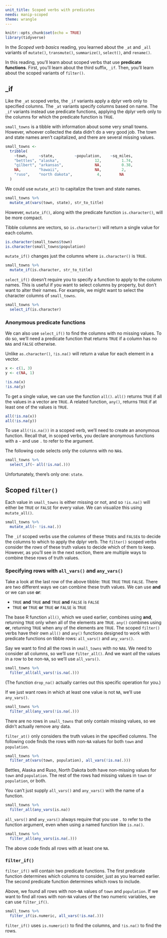```yaml
---
unit_title: Scoped verbs with predicates
needs: manip-scoped
theme: wrangle
---
```


```r
knitr::opts_chunk$set(echo = TRUE)
library(tidyverse)
```

In the _Scoped verb basics_ reading, you learned about the `_at` and `_all` variants of `mutate()`, `transmute()`, `summarize()`, `select()`, and `rename()`.

In this reading, you'll learn about scoped verbs that use **predicate functions**. First, you'll learn about the third suffix, `_if`. Then, you'll learn about the scoped variants of `filter()`.

## _if

Like the `_at` scoped verbs, the `_if` variants apply a dplyr verb only to specified columns. The `_at` variants specify columns based on name. The `_if` variants instead use predicate functions, applying the dplyr verb only to the columns for which the predicate function is `TRUE`.

`small_towns` is a tibble with information about some very small towns. However, whoever collected the data didn't do a very good job. The town and state names aren't capitalized, and there are several missing values. 

```r
small_towns <-
  tribble(
    ~town,     ~state,         ~population,    ~sq_miles,
    "bettles", "alaska",                12,         1.74,
    "gilbert", "arkansas",              NA,         0.38,
    NA,        "hawaii",                NA,         2,
    "ruso",    "north dakota",           4,        NA
  )
```

We could use `mutate_at()` to capitalize the town and state names.

```r
small_towns %>% 
  mutate_at(vars(town, state), str_to_title)
```

However, `mutate_if()`, along with the predicate function `is.character()`, will be more compact.

Tibble columns are vectors, so `is.character()` will return a single value for each column.

```r
is.character(small_towns$town)
is.character(small_towns$population)
```

`mutate_if()` changes just the columns where `is.character()` is `TRUE`.

```r
small_towns %>% 
  mutate_if(is.character, str_to_title)
```

`select_if()` doesn't require you to specify a function to apply to the column names. This is useful if you want to select columns by property, but don't want to alter their names. For example, we might want to select the character columns of `small_towns`.

```r
small_towns %>% 
  select_if(is.character)
```

### Anonymous predicate functions

We can also use `select_if()` to find the columns with no missing values. To do so, we'll need a predicate function that returns `TRUE` if a column has no `NA`s and `FALSE` otherwise. 

Unlike `as.character()`, `!is.na()` will return a value for each element in a vector.

```r
x <- c(1, 3)
y <- c(NA, 1)

!is.na(x)
!is.na(y)
```

To get a single value, we can use the function `all()`. `all()` returns `TRUE` if all the values in a vector are `TRUE`. A related function, `any()`, returns `TRUE` if at least one of the values is `TRUE`.

```r
all(!is.na(x))
all(!is.na(y))
```

To use `all(!is.na())` in a scoped verb, we'll need to create an anonymous function. Recall that, in scoped verbs, you declare anonymous functions with a `~` and use `.` to refer to the argument. 

The following code selects only the columns with no `NA`s.

```r
small_towns %>% 
  select_if(~ all(!is.na(.)))
```

Unfortunately, there's only one: `state`.

## Scoped `filter()`

Each value in `small_towns` is either missing or not, and so `!is.na()` will either be `TRUE` or `FALSE` for every value. We can visualize this using `mutate_all()`.

```r
small_towns %>% 
  mutate_all(~ !is.na(.))
```

The `_if` scoped verbs use the *columns* of these `TRUE`s and `FALSE`s to decide the columns to which to apply the dplyr verb. The `filter()` scoped verbs consider the *rows* of these truth values to decide which of them to keep. However, as you'll see in the next section, there are multiple ways to combine these rows of truth values. 

### Specifying rows with `all_vars()` and `any_vars()`

Take a look at the last row of the above tibble: `TRUE` `TRUE` `TRUE` `FALSE`. There are two different ways we can combine these truth values. We can use **and** or we can use **or**:

* `TRUE` **and** `TRUE` **and** `TRUE` **and** `FALSE` is `FALSE`
* `TRUE` **or** `TRUE` **or** `TRUE` **or** `FALSE` is `TRUE`

The base R function `all()`, which we used earlier, combines using **and**, returning `TRUE` only when all of the elements are `TRUE`. `any()` combines using **or**, returning `TRUE` when any of the elements are `TRUE`. The scoped `filter()` verbs have their own `all()` and `any()` functions designed to work with predicate functions on tibble rows: `all_vars()` and `any_vars()`.

Say we want to find all the rows in `small_towns` with no `NA`s. We need to consider all columns, so we'll use `filter_all()`. And we want *all* the values in a row to be non-`NA`, so we'll use `all_vars()`.

```r
small_towns %>% 
  filter_all(all_vars(!is.na(.)))
```

(The function `drop_na()` actually carries out this specific operation for you.)

If we just want rows in which at least one value is not `NA`, we'll use `any_vars()`.

```r
small_towns %>% 
  filter_all(any_vars(!is.na(.)))
```

There are no rows in `small_towns` that only contain missing values, so we didn't actually remove any data.

`filter_at()` only considers the truth values in the specified columns. The following code finds the rows with non-`NA` values for both `town` and `population`.

```r
small_towns %>% 
  filter_at(vars(town, population), all_vars(!is.na(.)))
```

Bettles, Alaska and Ruso, North Dakota both have non-missing values for `town` and `population`. The rest of the rows had missing values in `town` or `population`, or both.

You can't just supply `all_vars()` and `any_vars()` with the name of a function.

```r
small_towns %>% 
  filter_all(any_vars(is.na))
```

`all_vars()` and `any_vars()` always require that you use `.` to refer to the function argument, even when using a named function like `is.na()`.

```r
small_towns %>% 
  filter_all(any_vars(is.na(.)))
```

The above code finds all rows with at least one `NA`.

### `filter_if()`

`filter_if()` will contain two predicate functions. The first predicate function determines which columns to consider, just as you learned earlier. The second predicate function determines which rows to include.

Above, we found all rows with non-`NA` values of `town` and `population`. If we want to find all rows with non-`NA` values of the two numeric variables, we can use `filter_if()`.

```r
small_towns %>% 
  filter_if(is.numeric, all_vars(!is.na(.)))
```

`filter_if()` uses `is.numeric()` to find the columns, and `!is.na()` to find the rows.
